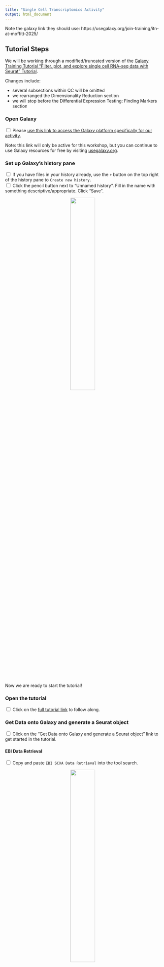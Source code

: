 ```yaml
---
title: "Single Cell Transcriptomics Activity"
output: html_document
---
```


Note the galaxy link they should use: https://usegalaxy.org/join-training/itn-at-moffitt-2025/

## Tutorial Steps

We will be working through a modified/truncated version of the [Galaxy Training Tutorial "Filter, plot, and explore single cell RNA-seq data with Seurat" Tutorial ](https://training.galaxyproject.org/training-material/topics/single-cell/tutorials/scrna-case_FilterPlotandExplore_SeuratTools/tutorial.html). 

Changes include:

  - several subsections within QC will be omitted
  - we rearranged the Dimensionality Reduction section
  - we will stop before the Differential Expression Testing: Finding Markers section

### Open Galaxy

<input type="checkbox"> Please [use this link to access the Galaxy platform specifically for our activity](https://usegalaxy.org/join-training/itn-at-moffitt-2025/).<br/>

Note: this link will only be active for this workshop, but you can continue to use Galaxy resources for free by visiting [usegalaxy.org](https://usegalaxy.org/).

### Set up Galaxy's history pane

<input type="checkbox"> If you have files in your history already, use the `+` button on the top right of the history pane to `Create new history`. <br/>
<input type="checkbox"> Click the pencil button next to "Unnamed history". Fill in the name with something descriptive/appropriate. Click "Save".

<p align="center" >
    <img width="40%" src="resources/images/hist_singlecell.png" class="img_shad">
</p>

Now we are ready to start the tutorial!

### Open the tutorial

<input type="checkbox"> Click on the [full tutorial link](https://training.galaxyproject.org/training-material/topics/single-cell/tutorials/scrna-case_FilterPlotandExplore_SeuratTools/tutorial.html) to follow along.

### Get Data onto Galaxy and generate a Seurat object

<input type="checkbox"> Click on the "Get Data onto Galaxy and generate a Seurat object" link to get started in the tutorial.

### 

#### EBI Data Retrieval

<input type="checkbox"> Copy and paste  `EBI SCXA Data Retrieval` into the tool search.

<p align="center" >
    <img width="40%" src="resources/images/data_singlecell.png" class="img_shad">
</p>

<input type="checkbox"> Select `EBI SCXA DATa Retrieval`.

<input type="checkbox"> Copy paste `E-MTAB-6945` into the `SC-Atlas experiment accession` field 

<input type="checkbox"> Make sure the `“Choose the type of matrix to download”` field says `Raw filtered counts`.

<input type="checkbox"> Click the Run tool button.

<p align="center" >
    <img width="50%" src="resources/images/EBI_singlecell.png" class="img_shad">
</p>

You will see your history pane show some new activity, with rectangles showing the data file upload first in gray (to show that the job has been requested), then yellow (to show that Galaxy is working on it), and finally green (to show that the job is complete). 

Note: do not worry about the numbers next to each step - depending on how many times you run requests you will have different numbers. 

<p align="center" >
    <img width="50%" src="resources/images/gal_data_singlecell.png" class="img_shad">
</p>


You have now imported the `exp_design.tsv`, `barcodes.tsv`, `genes.tsv`, `matrix.mtx` and files into Galaxy! Note that each file starts with `EBI SCXA Data Retrieval on E-MTAB-6945` to indicate how we got them. 

#### Generating a Seurat Read10X Object

Now we need to get our data into a format that the Seurat tools will recognize. 

<input type="checkbox"> Copy paste `Seurat Read10x` into the tools search.

<p align="center" >
    <img width="50%" src="resources/images/10x_singlecell.png" class="img_shad">
</p>

<input type="checkbox"> Select `Seurat Read10x`.

<input type="checkbox"> Select the pull down menu for the `Expression matrix in sparse matrix format (.mtx)` and select the `matrix.mtx` file.

<p align="center" >
    <img width="50%" src="resources/images/select_file_singlecell.png" class="img_shad">
</p>

Continue with the rest of the files to select the appropriate file for each field. Remeber that each file starts with `EBI SCXA Data Retrieval on E-MTAB-6945`.

<input type="checkbox"> Select the pull down menu for the `Gene table` and select the `genes.tsv` file.

<input type="checkbox"> Select the pull down menu for the `Barcode/cell table` and select the `barcodes.tsv` file.

<input type="checkbox"> Select the pull down menu for the `Cell Metadata` and select the `exp_design.tsv` file.

<input type="checkbox"> Type `5` into the `Minimum cells to include features`.

<input type="checkbox"> Ensure that the `Choose format of the output` field says `RDS with a Seurat object`.

<input type="checkbox"> Rename the output to `Initial Seurat Object`.

<p align="center" >
    <img width="50%" src="resources/images/seurat_singlecell.png" class="img_shad">
</p>


<input type="checkbox"> Click `Run Tool` Button.

You should see a green message indicating that the job is now in the queue. 

<input type="checkbox"> Click on the pencil button of the new output that shows up in the history pane.

<p align="center" >
    <img width="50%" src="resources/images/rename_singlecell.png" class="img_shad">
</p>

<input type="checkbox"> Replace the name of the object to `Initial Seurat Object` and press save.

<p align="center" >
    <img width="50%" src="resources/images/rename2_singlecell.png" class="img_shad">
</p>


Now we have a Seurat object so we can start using Seurat to work with our data!

### QC and further processing of the Seurat object

Our first step is to do some Quality Control checks aka QC to evaluate our data.

#### QC: Visualize Counts

There will be a number of ‘cells’ that are actually just empty droplets or low-quality. There will also be genes that could be sequencing artifacts or that appear with such low frequency that statistical tools will fail to accurately analyse them.

This background noise of both cells and genes not only makes it harder to distinguish real biological information from artifacts, but also makes it computationally demanding to analyze.

We want to filter our cells, but first we need to know what our data looks like to make appropriate filters.

We will not have time to go through all of the possible plots one might use, but we will do some evaluations. Remember that you can always do the full tutorial in your own time.

<input type="checkbox"> Search for the `Plot with Seurat` tool in the tool search. 

<input type="checkbox"> Select `**Plot** with Seurat`. 

<p align="center" >
    <img width="50%" src="resources/images/plot_tool_singlecell.png" class="img_shad">
</p>

<input type="checkbox"> Ensure that the RDS file field shows our Initial Seurat Object.

<input type="checkbox"> For the `Plot_type_selector` dropdown menu, select `VlnPlot`.

This stands for violin plot.

<input type="checkbox"> For the `Features` field type in `nCount_RNA`.

<input type="checkbox"> Scroll down to `Log` and toggle it to yes.

<input type="checkbox"> Click the Run Tool button.

You should see a green message about the job being in the queue and a new block will show up in the history that says plot. It will take some time for the plot to be generated.  


<input type="checkbox"> Once the new block turns green click on the eye button to see the plot.

<p align="center" >
    <img width="50%" src="resources/images/plot_view_singlecell.png" class="img_shad">
</p>

This plot shows us the spread of cells in our data containing a given number of counts (or transcripts) observed in a given cell. We can use this plot, and others like it in a moment, to help filter out the uninformative cells.

<p align="center" >
    <img width="50%" src="resources/images/plot1_singlecell.png" class="img_shad">
</p>

We see a severe drop off in the number of cells that contain fewer than 500 and more than 10,000 transcripts. These will be our nCount thresholds that we filter based on.

#### QC: Visualize Features

In a similar fashion we can visualize the spread of cells in our data expressing a given number of features (or genes).

<input type="checkbox"> Search for the `Plot with Seurat` tool in the tool search again. 

<input type="checkbox"> Select `**Plot** with Seurat`. 

<input type="checkbox"> Ensure that the RDS file field shows our Initial Seurat Object.

<input type="checkbox"> For the `Plot_type_selector` dropdown menu, select `VlnPlot`.

<input type="checkbox"> For the `Features` field type in `nFeature_RNA`.

<input type="checkbox"> Scroll down to `Log` and toggle it to yes.

<input type="checkbox"> Click the Run Tool button.


Now, we could pick filtering thresholds based on these plots, and in a typical pipeline we would also plot the proportion of features that map to the mitochondrial genome and to other QC checks but we will stop here for now.


<p align="center" >
    <img width="50%" src="resources/images/plot2_singlecell.png" class="img_shad">
</p>

In this plot, we can see that very few cells in the dataset contain fewer than ~500 genes. Biologically, this makes sense, and the cells appear to be outliers in the data. As such, we will set our lower threshold of genes (nFeature_RNA) at 500.


#### Filter Cells

Recall that from our first plot we saw a severe drop off in the number of cells that contain fewer than 500 and more than 10,000 transcripts. These will be our nCount thresholds that we filter based on. and that our lower thershold of genes would be 500 from our second plot.

Will will now apply these thresholds to filter our data.

<input type="checkbox"> Search for the `Seurat FilterCells` tool in the tool search. 

<input type="checkbox"> Select `Seurat FilterCells`. 

<input type="checkbox"> Ensure that the RDS file field shows our Initial Seurat Object.



<input type="checkbox">  In Subsets used to filter cells”, `Name of Parameter to filter on` field, select `nCount_RNA` from the dropdown menu.

<input type="checkbox"> Select 500.0 for the Minimum value.

<input type="checkbox"> Select 10000.0 for the Maximum value.

<input type="checkbox"> Click on the button that says `Insert Subsets used to filter cells`

<p align="center" >
    <img width="50%" src="resources/images/subset_button_singlecell.png" class="img_shad">
</p>

<input type="checkbox"> For the `Name of Parameter to filter on` field, select `nFeature_RNA` from the dropdown menu.

<input type="checkbox"> Select 500.0 for the Minimum value.

<input type="checkbox"> Select 1000000000.0 for the Maximum value.

<input type="checkbox"> Click the Run Tool button.

You will see a green message a new block in the history that says "Seurat Filter cells on data", after a few moments it will turn green. 


<input type="checkbox"> Rename the output object to be `Filtered Seurat Object` by clicking on the pencil button and replacing the name and saving the changes.



#### Normalize Data

Now we will normalize our data. This helps reduce the differences between gene and UMI counts by fitting total counts across cells in our data to be comparable to one another. SCTransform regularizes the gene expression profiles via a negative binomial regression while also controlling for overfitting of the data.

<input type="checkbox"> Search for the `Seurat NormaliseData` tool in the tool search. 

<input type="checkbox"> Select `Seurat NormaliseData`. 

<input type="checkbox"> Ensure that the RDS file field shows our *Filtered* Seurat Object.

<input type="checkbox"> For the `Normalization Method` ensure that the drop down menu shows `log Normalise`.

<input type="checkbox"> Click the Run Tool button.


<p align="center" >
    <img width="50%" src="resources/images/normalise_singlecell.png" class="img_shad">
</p>


<input type="checkbox"> Once the new SeuratNormalise Data object turns green in the history pane, rename it to be `Normalised Seurat Object` by clicking on the pencil button and replacing the name and saving the changes.


#### Find Variable Genes

The datasets have loads of genes, but not all of them vary in expression from cell to cell. For instance, housekeeping genes are defined as not changing much from cell to cell, so we could remove these from our data to simplify our analyses.

The find variable genes step flags genes that do vary across cells to expedite future analyses and ensure that we, and Seurat, don’t waste time looking for meaningful differences where they don’t exist.

<input type="checkbox"> Search for the `Seurat FindVariableGenes` tool in the tool search. 

<input type="checkbox"> Select `Seurat FindVariableGenes`. 

<input type="checkbox"> Ensure that the `RDS file` field shows our *Normalised* Seurat Object.

<input type="checkbox"> Ensure that the `Choose the format of the output` field shows RDS with a Seurat Object.

<input type="checkbox"> Click the Run Tool button.


This will result in the creation of two new objects: 

1. A new Seurat object with variable features identified and flagged
2. A tabular file with a list of these variable genes.

This gene list may be used as a sneak peak into understanding what the dataset will look like! We can begin to understand which genes are going to be driving downstream clustering of our cells and maybe even make some decisions about whether we are happy with our filtering based on this list.

<input type="checkbox"> Rename the new Seurat object called `Seurat FindVariableGenes on Data some number:Seurat RDS` to be `Normalised Seurat Object with Variable Features` by clicking on the pencil button, replacing the name and clicking save.

#### Scale Data

Now we will scale the data.

What is scaling?

This is an important step to set up our data for further dimensionality reduction. It will transform the dataset such that all genes have the same variance and a zero mean. It helps negate sequencing depth differences between samples, since the gene levels across the cells become comparable.

Note: that the differences from scaling etc. are not the values you have at the end - i.e. if your cell has average GAPDH levels, it will not appear as a ‘0’ when you calculate gene differences between clusters.

<input type="checkbox"> Search for the `Seurat ScaleData` tool in the tool search. 

<input type="checkbox"> Select `Seurat ScaleData`. 

<input type="checkbox"> Ensure that the `RDS file` field shows our object called Normalised Seurat Object with Variable Features.

<input type="checkbox"> Ensure that the `Choose the format of the output` field shows RDS with a Seurat Object.

<input type="checkbox"> For the `Genes to use` dropdown menu select `Seurat FindVariableGenes on data 12: Variable genes **tabular file**`. This is the gene list we just made in the last step.

<input type="checkbox"> For `Vars to regress` ensure that it says `nCount_RNA`.

<input type="checkbox"> For `Statistical Model` ensure that it says `Linear model`.

<input type="checkbox"> Click the Run Tool button.

This step can take a few moments.

<input type="checkbox"> Once the new object turns green, rename it to be `Scaled,Preprocessed Seurat Object` by clicking on the pencil button, replacing the name and clicking save.

### Dimensionality Reduction

#### Run PCA

#### Run UMAP

Note here this walkthrough diverges from the Galaxy Training tutorial, rearranging the dimensionality reduction steps.

Change the input such that for this tutorial it should be the PCA Processed Seurat Object (instead of the Preprocessed Seurat Object with Clusters)

Keep the Dims 1:15 argument.

The Reduction argument autofilled to be PCA and I kept it.


#### Plot Gapdh

Use the output of the previous step "Seurat UMAP on data X: Seurat RDS" as the input for this one.

Keep the Plot_type_selector as FeaturePlot and Features as Gapdh as described in the Galaxy Training Tutorial.

#### Plot Il2ra

Use the output of the Run UMAP step "Seurat UMAP on data X: Seurat RDS" as the input for this one.

Keep the Plot_type_selector as FeaturePlot and Features as Il2ra as described in the Galaxy Training Tutorial.

NOTE: If you plot UMAP at this stage, do not use "Group by: RNA_nn_res.0.5" argument

#### Find Neighbors

Input is Y: Seurat UMAP on data X: Seurat RDS (the output of the Run UMAP step "Seurat UMAP on data X: Seurat RDS")

“Reduction”: PCA
“Dimensions”: 1,2,3,4,5,6,7,8,9,10,11,12,13,14,15
“Assay”: RNA
--> Z: Seurat FindNeighbours on data Y: Seurat RDS

#### Find Clusters

In “Advanced Options “
“Resolution”: 0.5

Z:Seurat FindNeighbours on data Y: Seurat RDS
--> A: Seurat FindClusters on data Z: Seurat RDS

#### Plot UMAP

Group by: RNA_nn_res.0.5

A: Seurat FindClusters on data Z: Seurat RDS
--> B: Seurat DimPlot on data A: png plot

## Other Resources



- [Further information on Seurat and its manual](https://satijalab.org/seurat/)

- [UMAP discussion](https://alleninstitute.org/resource/what-is-a-umap/)
